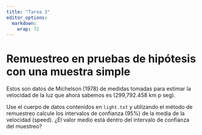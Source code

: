 ```yaml
---
title: "Tarea 3"
editor_options: 
  markdown: 
    wrap: 72
---
```


# Remuestreo en pruebas de hipótesis con una muestra simple

Estos son datos de Michelson (1978) de medidas tomadas para estimar la velocidad de la luz que ahora sabemos es (299,792.458 km p seg). 

Use el cuerpo de datos contenidos en `light.txt` y utilizando el método de remuestreo calcule los intervalos de confianza (95%) de la media de la velocidad (speed). ¿El valor medio está dentro del intervalo de confianza del muestreo?
